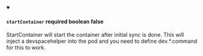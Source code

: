 
<details className="config-field" data-expandable="false" open>
<summary>

#### `startContainer` <span class="config-field-required" data-required="false">required</span> <span class="config-field-type">boolean</span> <span class="config-field-default">false</span> <span class="config-field-enum"></span>

StartContainer will start the container after initial sync is done. This will
inject a devspacehelper into the pod and you need to define dev.*.command for
this to work.

</summary>



</details>
